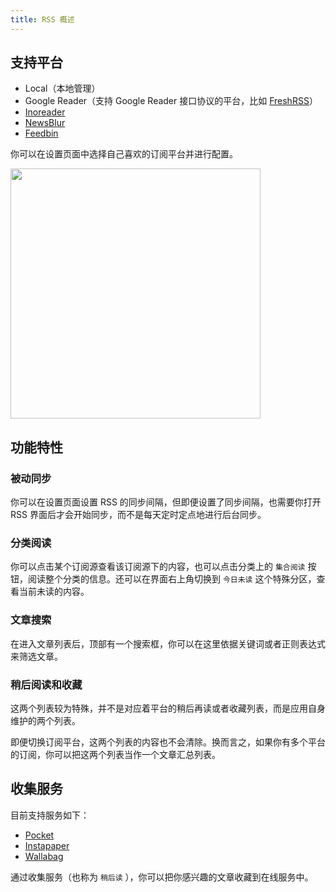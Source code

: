 ```yaml
---
title: RSS 概述
---
```



## 支持平台

- Local（本地管理）
- Google Reader（支持 Google Reader 接口协议的平台，比如 [FreshRSS](https://www.freshrss.org)）
- [Inoreader](https://www.inoreader.com)
- [NewsBlur](https://www.newsblur.com)
- [Feedbin](https://feedbin.com)

你可以在设置页面中选择自己喜欢的订阅平台并进行配置。

<img src={rss} width="400px" />

## 功能特性

### 被动同步

你可以在设置页面设置 RSS 的同步间隔，但即便设置了同步间隔，也需要你打开 RSS 界面后才会开始同步，而不是每天定时定点地进行后台同步。

### 分类阅读

你可以点击某个订阅源查看该订阅源下的内容，也可以点击分类上的 `集合阅读` 按钮，阅读整个分类的信息。还可以在界面右上角切换到 `今日未读` 这个特殊分区，查看当前未读的内容。

### 文章搜索

在进入文章列表后，顶部有一个搜索框，你可以在这里依据关键词或者正则表达式来筛选文章。

### 稍后阅读和收藏

这两个列表较为特殊，并不是对应着平台的稍后再读或者收藏列表，而是应用自身维护的两个列表。

即便切换订阅平台，这两个列表的内容也不会清除。换而言之，如果你有多个平台的订阅，你可以把这两个列表当作一个文章汇总列表。

## 收集服务

目前支持服务如下：

- [Pocket](https://getpocket.com)
- [Instapaper](https://www.instapaper.com)
- [Wallabag](https://github.com/wallabag/wallabag)

通过收集服务（也称为 `稍后读` ），你可以把你感兴趣的文章收藏到在线服务中。